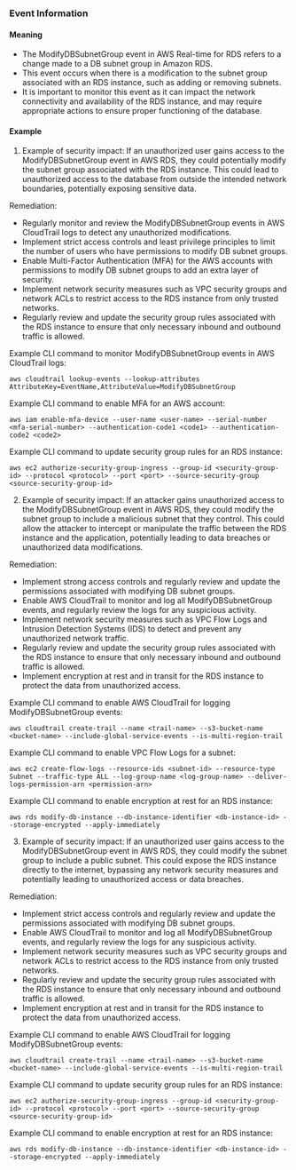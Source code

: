 
### Event Information

#### Meaning

- The ModifyDBSubnetGroup event in AWS Real-time for RDS refers to a change made to a DB subnet group in Amazon RDS.
- This event occurs when there is a modification to the subnet group associated with an RDS instance, such as adding or removing subnets.
- It is important to monitor this event as it can impact the network connectivity and availability of the RDS instance, and may require appropriate actions to ensure proper functioning of the database.

#### Example

1. Example of security impact: If an unauthorized user gains access to the ModifyDBSubnetGroup event in AWS RDS, they could potentially modify the subnet group associated with the RDS instance. This could lead to unauthorized access to the database from outside the intended network boundaries, potentially exposing sensitive data.

Remediation:
- Regularly monitor and review the ModifyDBSubnetGroup events in AWS CloudTrail logs to detect any unauthorized modifications.
- Implement strict access controls and least privilege principles to limit the number of users who have permissions to modify DB subnet groups.
- Enable Multi-Factor Authentication (MFA) for the AWS accounts with permissions to modify DB subnet groups to add an extra layer of security.
- Implement network security measures such as VPC security groups and network ACLs to restrict access to the RDS instance from only trusted networks.
- Regularly review and update the security group rules associated with the RDS instance to ensure that only necessary inbound and outbound traffic is allowed.

Example CLI command to monitor ModifyDBSubnetGroup events in AWS CloudTrail logs:
```
aws cloudtrail lookup-events --lookup-attributes AttributeKey=EventName,AttributeValue=ModifyDBSubnetGroup
```

Example CLI command to enable MFA for an AWS account:
```
aws iam enable-mfa-device --user-name <user-name> --serial-number <mfa-serial-number> --authentication-code1 <code1> --authentication-code2 <code2>
```

Example CLI command to update security group rules for an RDS instance:
```
aws ec2 authorize-security-group-ingress --group-id <security-group-id> --protocol <protocol> --port <port> --source-security-group <source-security-group-id>
```


2. Example of security impact: If an attacker gains unauthorized access to the ModifyDBSubnetGroup event in AWS RDS, they could modify the subnet group to include a malicious subnet that they control. This could allow the attacker to intercept or manipulate the traffic between the RDS instance and the application, potentially leading to data breaches or unauthorized data modifications.

Remediation:
- Implement strong access controls and regularly review and update the permissions associated with modifying DB subnet groups.
- Enable AWS CloudTrail to monitor and log all ModifyDBSubnetGroup events, and regularly review the logs for any suspicious activity.
- Implement network security measures such as VPC Flow Logs and Intrusion Detection Systems (IDS) to detect and prevent any unauthorized network traffic.
- Regularly review and update the security group rules associated with the RDS instance to ensure that only necessary inbound and outbound traffic is allowed.
- Implement encryption at rest and in transit for the RDS instance to protect the data from unauthorized access.

Example CLI command to enable AWS CloudTrail for logging ModifyDBSubnetGroup events:
```
aws cloudtrail create-trail --name <trail-name> --s3-bucket-name <bucket-name> --include-global-service-events --is-multi-region-trail
```

Example CLI command to enable VPC Flow Logs for a subnet:
```
aws ec2 create-flow-logs --resource-ids <subnet-id> --resource-type Subnet --traffic-type ALL --log-group-name <log-group-name> --deliver-logs-permission-arn <permission-arn>
```

Example CLI command to enable encryption at rest for an RDS instance:
```
aws rds modify-db-instance --db-instance-identifier <db-instance-id> --storage-encrypted --apply-immediately
```


3. Example of security impact: If an unauthorized user gains access to the ModifyDBSubnetGroup event in AWS RDS, they could modify the subnet group to include a public subnet. This could expose the RDS instance directly to the internet, bypassing any network security measures and potentially leading to unauthorized access or data breaches.

Remediation:
- Implement strict access controls and regularly review and update the permissions associated with modifying DB subnet groups.
- Enable AWS CloudTrail to monitor and log all ModifyDBSubnetGroup events, and regularly review the logs for any suspicious activity.
- Implement network security measures such as VPC security groups and network ACLs to restrict access to the RDS instance from only trusted networks.
- Regularly review and update the security group rules associated with the RDS instance to ensure that only necessary inbound and outbound traffic is allowed.
- Implement encryption at rest and in transit for the RDS instance to protect the data from unauthorized access.

Example CLI command to enable AWS CloudTrail for logging ModifyDBSubnetGroup events:
```
aws cloudtrail create-trail --name <trail-name> --s3-bucket-name <bucket-name> --include-global-service-events --is-multi-region-trail
```

Example CLI command to update security group rules for an RDS instance:
```
aws ec2 authorize-security-group-ingress --group-id <security-group-id> --protocol <protocol> --port <port> --source-security-group <source-security-group-id>
```

Example CLI command to enable encryption at rest for an RDS instance:
```
aws rds modify-db-instance --db-instance-identifier <db-instance-id> --storage-encrypted --apply-immediately
```

